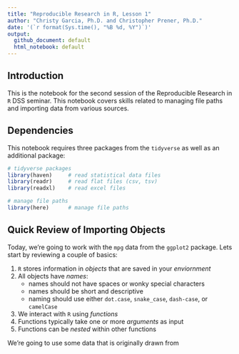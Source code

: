 ```yaml
---
title: "Reproducible Research in R, Lesson 1"
author: "Christy Garcia, Ph.D. and Christopher Prener, Ph.D."
date: '(`r format(Sys.time(), "%B %d, %Y")`)'
output:
  github_document: default
  html_notebook: default
---
```


## Introduction
This is the notebook for the second session of the Reproducible Research in `R` DSS seminar. This notebook covers skills related to managing file paths and importing data from various sources.

## Dependencies
This notebook requires three packages from the `tidyverse` as well as an additional package:

```r
# tidyverse packages
library(haven)     # read statistical data files
library(readr)     # read flat files (csv, tsv)
library(readxl)    # read excel files

# manage file paths
library(here)      # manage file paths
```

## Quick Review of Importing Objects
Today, we're going to work with the `mpg` data from the `ggplot2` package. Lets start by reviewing a couple of basics:

1. `R` stores information in *objects* that are saved in your *enviornment*
2. All objects have *names*:
    * names should not have spaces or wonky special characters
    * names should be short and descriptive
    * naming should use either `dot.case`, `snake_case`, `dash-case`, or `camelCase`
3. We interact with `R` using *functions*
4. Functions typically take one or more *arguments* as input
5. Functions can be *nested* within other functions

We're going to use some data that is originally drawn from 

